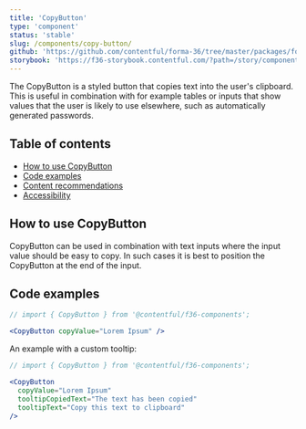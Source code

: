 ```yaml
---
title: 'CopyButton'
type: 'component'
status: 'stable'
slug: /components/copy-button/
github: 'https://github.com/contentful/forma-36/tree/master/packages/forma-36-react-components/src/components/CopyButton'
storybook: 'https://f36-storybook.contentful.com/?path=/story/components-copybutton--default'
---
```


The CopyButton is a styled button that copies text into the user's clipboard. This is useful in combination with for example tables or inputs that show values that the user is likely to use elsewhere, such as automatically generated passwords.

## Table of contents

- [How to use CopyButton](#how-to-use-CopyButton)
- [Code examples](#code-examples)
- [Content recommendations](#content-recommendations)
- [Accessibility](#accessibility)

## How to use CopyButton

CopyButton can be used in combination with text inputs where the input value should be easy to copy. In such cases it is best to position the CopyButton at the end of the input.

## Code examples

```jsx
// import { CopyButton } from '@contentful/f36-components';

<CopyButton copyValue="Lorem Ipsum" />
```

An example with a custom tooltip:

```jsx
// import { CopyButton } from '@contentful/f36-components';

<CopyButton
  copyValue="Lorem Ipsum"
  tooltipCopiedText="The text has been copied"
  tooltipText="Copy this text to clipboard"
/>
```
